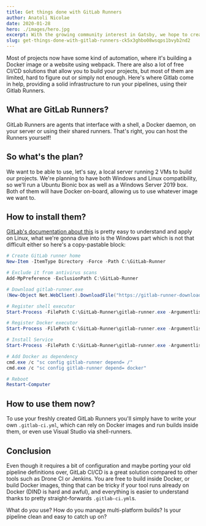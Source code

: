 ```yaml
---
title: Get things done with GitLab Runners
author: Anatoli Nicolae
date: 2020-01-28
hero: ./images/hero.jpg
excerpt: With the growing community interest in Gatsby, we hope to create more resources that make it easier for anyone to grasp the power of this incredible tool.
slug: get-things-done-with-gitlab-runners-ck5x3ghbo08wsqps1bvyb2nd2
---
```


Most of projects now have some kind of automation, where it's building a Docker image or a website using webpack. There are also a lot of free CI/CD solutions that allow you to build your projects, but most of them are limited, hard to figure out or simply not enough. Here's where Gitlab come in help, providing a solid infrastructure to run your pipelines, using their Gitlab Runners.

What are GitLab Runners?
--
GitLab Runners are agents that interface with a shell, a Docker daemon, on your server or using their shared runners. That's right, you can host the Runners yourself!

So what's the plan?
--
We want to be able to use, let's say, a local server running 2 VMs to build our projects. We're planning to have both Windows and Linux compatibility, so we'll run a Ubuntu Bionic box as well as a Windows Server 2019 box. Both of them will have Docker on-board, allowing us to use whatever image we want to.

How to install them?
--
[GitLab's documentation about this](https://docs.gitlab.com/runner/install/)  is pretty easy to understand and apply on Linux, what we're gonna dive into is the Windows part which is not that difficult either so here's a copy-pastable block:

```ps1
# Create GitLab runner home
New-Item -ItemType Directory -Force -Path C:\GitLab-Runner

# Exclude it from antivirus scans
Add-MpPreference -ExclusionPath C:\GitLab-Runner

# Download gitlab-runner.exe
(New-Object Net.WebClient).DownloadFile("https://gitlab-runner-downloads.s3.amazonaws.com/latest/binaries/gitlab-runner-windows-amd64.exe", "C:\GitLab-Runner\gitlab-runner.exe")

# Register shell executor
Start-Process -FilePath C:\GitLab-Runner\gitlab-runner.exe -Argumentlist register,"--url https://gitlab.com/","--executor shell"

# Register Docker executor
Start-Process -FilePath C:\GitLab-Runner\gitlab-runner.exe -Argumentlist register,"--url https://gitlab.com/","--executor docker-windows","--tag-list docker,windows,server-2019","--docker-image mcr.microsoft.com/windows/servercore"

# Install Service
Start-Process -FilePath C:\GitLab-Runner\gitlab-runner.exe -Argumentlist install

# Add Docker as dependency
cmd.exe /c "sc config gitlab-runner depend= /"
cmd.exe /c "sc config gitlab-runner depend= docker"

# Reboot
Restart-Computer
```

How to use them now?
--
To use your freshly created GitLab Runners you'll simply have to write your own `.gitlab-ci.yml`, which can rely on Docker images and run builds inside them, or even use Visual Studio via shell-runners.

Conclusion
--
Even though it requires a bit of configuration and maybe porting your old pipeline definitions over, GitLab CI/CD is a great solution compared to other tools such as Drone CI or Jenkins. You are free to build inside Docker, or build Docker images, thing that can be tricky if your tool runs already on Docker (DIND is hard and awful), and everything is easier to understand thanks to pretty straight-forwards `.gitlab-ci.yml`s.

What do *you* use? How do you manage multi-platform builds? Is your pipeline clean and easy to catch up on?
